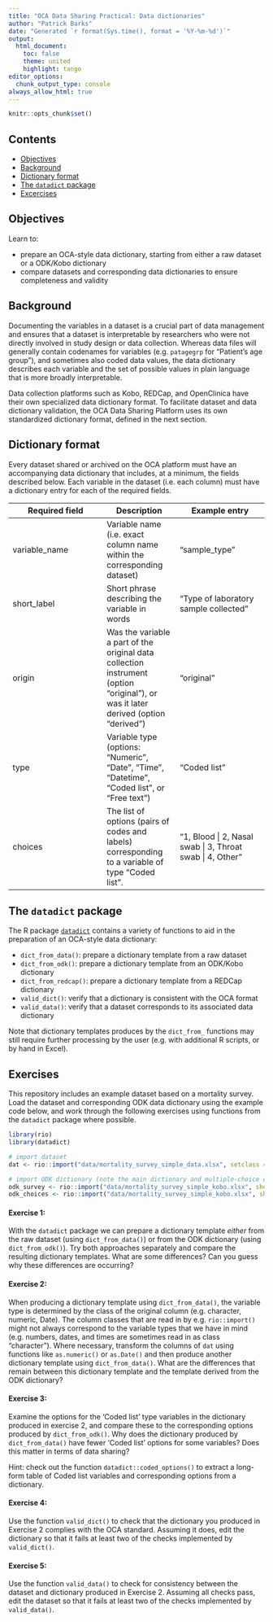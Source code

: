 ```yaml
---
title: "OCA Data Sharing Practical: Data dictionaries"
author: "Patrick Barks"
date: "Generated `r format(Sys.time(), format = '%Y-%m-%d')`"
output:
  html_document:
    toc: false
    theme: united
    highlight: tango
editor_options: 
  chunk_output_type: console
always_allow_html: true
---
```


```r
knitr::opts_chunk$set()
```

## Contents
- [Objectives](#objectives)
- [Background](#background)
- [Dictionary format](#format)
- [The `datadict` package](#datadict)
- [Excercises](#exercises)

## <a name="objectives"></a>Objectives

Learn to:

- prepare an OCA-style data dictionary, starting from either a raw dataset or a ODK/Kobo dictionary
- compare datasets and corresponding data dictionaries to ensure completeness and validity

## <a name="objectives"></a>Background

Documenting the variables in a dataset is a crucial part of data management and
ensures that a dataset is interpretable by researchers who were not directly
involved in study design or data collection. Whereas data files will generally
contain codenames for variables (e.g. `patagegrp` for “Patient’s age group”),
and sometimes also coded data values, the data dictionary describes each
variable and the set of possible values in plain language that is more broadly
interpretable.

Data collection platforms such as Kobo, REDCap, and OpenClinica have their own
specialized data dictionary format. To facilitate dataset and data dictionary
validation, the OCA Data Sharing Platform uses its own standardized dictionary
format, defined in the next section.

## <a name="format"></a>Dictionary format

Every dataset shared or archived on the OCA platform must have an accompanying
data dictionary that includes, at a minimum, the fields described below. Each
variable in the dataset (i.e. each column) must have a dictionary entry for each
of the required fields.

| Required field | Description | Example entry |
| -------------- | ----------- | ------------- |
| variable_name  | Variable name (i.e. exact column name within the corresponding dataset) | "sample_type" |
| short_label    | Short phrase describing the variable in words | "Type of laboratory sample collected" |
| origin         | Was the variable a part of the original data collection instrument (option "original"), or was it later derived (option "derived") | "original" |
| type           | Variable type (options: "Numeric", "Date", "Time", "Datetime", "Coded list", or "Free text") | "Coded list" |
| choices        | The list of options (pairs of codes and labels) corresponding to a variable of type "Coded list". | "1, Blood \| 2, Nasal swab \| 3, Throat swab \| 4, Other" |

## <a name="datadict"></a>The `datadict` package

The R package [`datadict`](https://github.com/epicentre-msf/datadict) contains a
variety of functions to aid in the preparation of an OCA-style data dictionary:

- `dict_from_data()`: prepare a dictionary template from a raw dataset
- `dict_from_odk()`: prepare a dictionary template from an ODK/Kobo dictionary
- `dict_from_redcap()`: prepare a dictionary template from a REDCap dictionary
- `valid_dict()`: verify that a dictionary is consistent with the OCA format
- `valid_data()`: verify that a dataset corresponds to its associated data dictionary

Note that dictionary templates produces by the `dict_from_` functions may still
require further processing by the user (e.g. with additional R scripts, or by
hand in Excel).

## <a name="exercises"></a>Exercises

This repository includes an example dataset based on a mortality survey. Load
the dataset and corresponding ODK data dictionary using the example code below,
and work through the following exercises using functions from the `datadict`
package where possible.

```r
library(rio)
library(datadict)

# import dataset
dat <- rio::import("data/mortality_survey_simple_data.xlsx", setclass = "tbl")

# import ODK dictionary (note the main dictionary and multiple-choice options are in separate sheets)
odk_survey <- rio::import("data/mortality_survey_simple_kobo.xlsx", sheet = "survey", setclass = "tbl")
odk_choices <- rio::import("data/mortality_survey_simple_kobo.xlsx", sheet = "options", setclass = "tbl")
```

#### Exercise 1:

With the `datadict` package we can prepare a dictionary template *either* from
the raw dataset (using `dict_from_data()`) or from the ODK dictionary (using
`dict_from_odk()`). Try both approaches separately and compare the resulting
dictionary templates. What are some differences? Can you guess why these
differences are occurring?

#### Exercise 2:

When producing a dictionary template using `dict_from_data()`, the variable type
is determined by the class of the original column (e.g. character, numeric,
Date). The column classes that are read in by e.g. `rio::import()` might not
always correspond to the variable types that we have in mind (e.g. numbers,
dates, and times are sometimes read in as class "character"). Where necessary,
transform the columns of `dat` using functions like `as.numeric()` or
`as.Date()` and then produce another dictionary template using
`dict_from_data()`. What are the differences that remain between this dictionary
template and the template derived from the ODK dictionary?

#### Exercise 3:

Examine the options for the 'Coded list' type variables in the dictionary
produced in exercise 2, and compare these to the corresponding options produced
by `dict_from_odk()`. Why does the dictionary produced by `dict_from_data()`
have fewer 'Coded list' options for some variables? Does this matter in terms of
data sharing?

Hint: check out the function `datadict::coded_options()` to extract a long-form
table of Coded list variables and corresponding options from a dictionary.

#### Exercise 4:

Use the function `valid_dict()` to check that the dictionary you produced in
Exercise 2 complies with the OCA standard. Assuming it does, edit the dictionary
so that it fails at least two of the checks implemented by `valid_dict()`.

#### Exercise 5:

Use the function `valid_data()` to check for consistency between the dataset and
dictionary produced in Exercise 2. Assuming all checks pass, edit the dataset so
that it fails at least two of the checks implemented by `valid_data()`.

